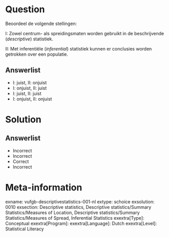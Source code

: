 Question
========
  
Beoordeel de volgende stellingen:

I: Zowel centrum- als spreidingsmaten worden gebruikt in de beschrijvende (*descriptive*) statistiek.

II: Met inferentiële (*inferential*) statistiek kunnen er conclusies worden getrokken over een populatie. 
  
Answerlist
----------
* I: juist,  II: onjuist
* I: onjuist, II: juist
* I: juist,  II: juist
* I: onjuist, II: onjuist


Solution
========

Answerlist
----------
* Incorrect
* Incorrect
* Correct
* Incorrect

Meta-information
================
exname: vufgb-descriptivestatistics-001-nl
extype: schoice
exsolution: 0010
exsection: Descriptive statistics, Descriptive statistics/Summary Statistics/Measures of Location, Descriptive statistics/Summary Statistics/Measures of Spread, Inferential Statistics
exextra[Type]: Conceptual
exextra[Program]: 
exextra[Language]: Dutch
exextra[Level]: Statistical Literacy
